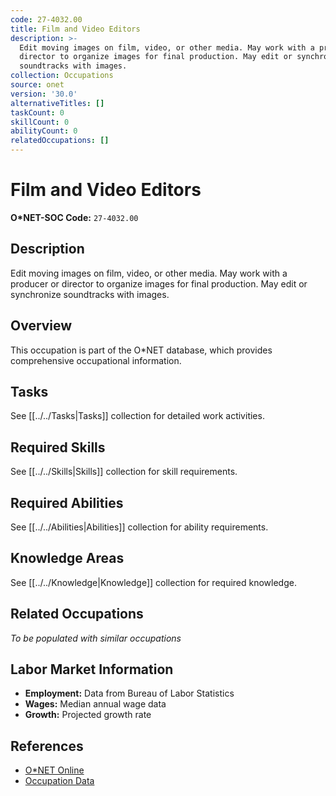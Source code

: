 ```yaml
---
code: 27-4032.00
title: Film and Video Editors
description: >-
  Edit moving images on film, video, or other media. May work with a producer or
  director to organize images for final production. May edit or synchronize
  soundtracks with images.
collection: Occupations
source: onet
version: '30.0'
alternativeTitles: []
taskCount: 0
skillCount: 0
abilityCount: 0
relatedOccupations: []
---
```

# Film and Video Editors

**O*NET-SOC Code:** `27-4032.00`

## Description

Edit moving images on film, video, or other media. May work with a producer or director to organize images for final production. May edit or synchronize soundtracks with images.

## Overview

This occupation is part of the O*NET database, which provides comprehensive occupational information.

## Tasks

See [[../../Tasks|Tasks]] collection for detailed work activities.

## Required Skills

See [[../../Skills|Skills]] collection for skill requirements.

## Required Abilities

See [[../../Abilities|Abilities]] collection for ability requirements.

## Knowledge Areas

See [[../../Knowledge|Knowledge]] collection for required knowledge.

## Related Occupations

*To be populated with similar occupations*

## Labor Market Information

- **Employment:** Data from Bureau of Labor Statistics
- **Wages:** Median annual wage data
- **Growth:** Projected growth rate

## References

- [O*NET Online](https://www.onetonline.org/link/summary/27-4032.00)
- [Occupation Data](https://www.onetcenter.org/)
